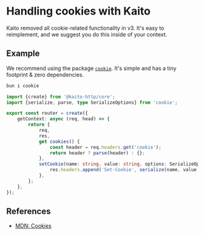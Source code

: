 # Handling cookies with Kaito

Kaito removed all cookie-related functionality in v3. It's easy to reimplement, and we suggest you do this inside of your context.

## Example

We recommend using the package [`cookie`](https://www.npmjs.com/package/cookie). It's simple and has a tiny footprint & zero dependencies.

```bash
bun i cookie
```

```ts
import {create} from '@kaito-http/core';
import {serialize, parse, type SerializeOptions} from 'cookie';

export const router = create({
	getContext: async (req, head) => {
		return {
			req,
			res,
			get cookies() {
				const header = req.headers.get('cookie');
				return header ? parse(header) : {};
			},
			setCookie(name: string, value: string, options: SerializeOptions) {
				res.headers.append('Set-Cookie', serialize(name, value, options));
			},
		};
	},
});
```

## References

- [MDN: Cookies](https://developer.mozilla.org/en-US/docs/Web/HTTP/Headers/Cookie)

